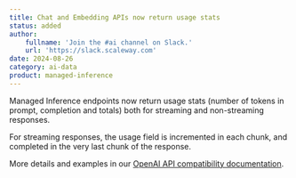 ```yaml
---
title: Chat and Embedding APIs now return usage stats
status: added
author:
    fullname: 'Join the #ai channel on Slack.'
    url: 'https://slack.scaleway.com'
date: 2024-08-26
category: ai-data
product: managed-inference
---
```


Managed Inference endpoints now return usage stats (number of tokens in prompt, completion and totals) both for streaming and non-streaming responses.

For streaming responses, the usage field is incremented in each chunk, and completed in the very last chunk of the response.

More details and examples in our [OpenAI API compatibility documentation](https://www.scaleway.com/en/docs/ai-data/managed-inference/reference-content/openai-compatibility/).


